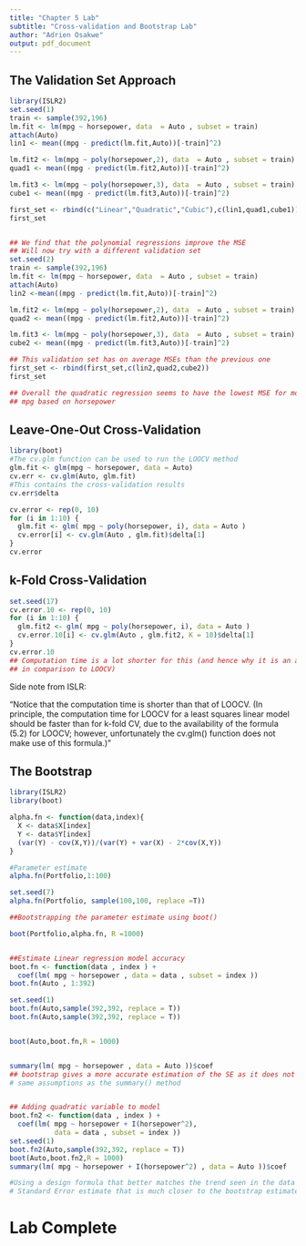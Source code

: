 ```yaml
---
title: "Chapter 5 Lab"
subtitle: "Cross-validation and Bootstrap Lab"
author: "Adrien Osakwe"
output: pdf_document
---
```


## The Validation Set Approach

``` r
library(ISLR2)
set.seed(1)
train <- sample(392,196)
lm.fit <- lm(mpg ~ horsepower, data  = Auto , subset = train)
attach(Auto)
lin1 <- mean((mpg - predict(lm.fit,Auto))[-train]^2)

lm.fit2 <- lm(mpg ~ poly(horsepower,2), data  = Auto , subset = train)
quad1 <- mean((mpg - predict(lm.fit2,Auto))[-train]^2)

lm.fit3 <- lm(mpg ~ poly(horsepower,3), data  = Auto , subset = train)
cube1 <- mean((mpg - predict(lm.fit3,Auto))[-train]^2)

first_set <- rbind(c("Linear","Quadratic","Cubic"),c(lin1,quad1,cube1))
first_set


## We find that the polynomial regressions improve the MSE
## Will now try with a different validation set
set.seed(2)
train <- sample(392,196)
lm.fit <- lm(mpg ~ horsepower, data  = Auto , subset = train)
attach(Auto)
lin2 <-mean((mpg - predict(lm.fit,Auto))[-train]^2)

lm.fit2 <- lm(mpg ~ poly(horsepower,2), data  = Auto , subset = train)
quad2 <- mean((mpg - predict(lm.fit2,Auto))[-train]^2)

lm.fit3 <- lm(mpg ~ poly(horsepower,3), data  = Auto , subset = train)
cube2 <- mean((mpg - predict(lm.fit3,Auto))[-train]^2)

## This validation set has on average MSEs than the previous one
first_set <- rbind(first_set,c(lin2,quad2,cube2))
first_set

## Overall the quadratic regression seems to have the lowest MSE for modeling
## mpg based on horsepower
```
## Leave-One-Out Cross-Validation

``` r
library(boot)
#The cv.glm function can be used to run the LOOCV method
glm.fit <- glm(mpg ~ horsepower, data = Auto)
cv.err <- cv.glm(Auto, glm.fit)
#This contains the cross-validation results
cv.err$delta

cv.error <- rep(0, 10)
for (i in 1:10) {
  glm.fit <- glm( mpg ~ poly(horsepower, i), data = Auto )
  cv.error[i] <- cv.glm(Auto , glm.fit)$delta[1]
}
cv.error
```


## k-Fold Cross-Validation

``` r
set.seed(17)
cv.error.10 <- rep(0, 10)
for (i in 1:10) {
  glm.fit2 <- glm( mpg ~ poly(horsepower, i), data = Auto )
  cv.error.10[i] <- cv.glm(Auto , glm.fit2, K = 10)$delta[1]
}
cv.error.10
## Computation time is a lot shorter for this (and hence why it is an advantage
## in comparison to LOOCV)

```

Side note from ISLR: 

"Notice that the computation time is shorter than that of LOOCV. (In
principle, the computation time for LOOCV for a least squares linear model
should be faster than for k-fold CV, due to the availability of the formula
(5.2) for LOOCV; however, unfortunately the cv.glm() function does not
make use of this formula.)"

## The Bootstrap

``` r
library(ISLR2)
library(boot)

alpha.fn <- function(data,index){
  X <- data$X[index]
  Y <- data$Y[index]
  (var(Y) - cov(X,Y))/(var(Y) + var(X) - 2*cov(X,Y))
}

#Parameter estimate
alpha.fn(Portfolio,1:100)

set.seed(7)
alpha.fn(Portfolio, sample(100,100, replace =T))

##Bootstrapping the parameter estimate using boot()

boot(Portfolio,alpha.fn, R =1000)


##Estimate Linear regression model accuracy
boot.fn <- function(data , index ) + 
  coef(lm( mpg ~ horsepower , data = data , subset = index ))
boot.fn(Auto , 1:392)

set.seed(1)
boot.fn(Auto,sample(392,392, replace = T))
boot.fn(Auto,sample(392,392, replace = T))


boot(Auto,boot.fn,R = 1000)


summary(lm( mpg ~ horsepower , data = Auto ))$coef
## bootstrap gives a more accurate estimation of the SE as it does not make 
# same assumptions as the summary() method


## Adding quadratic variable to model
boot.fn2 <- function(data , index ) +
  coef(lm( mpg ~ horsepower + I(horsepower^2),
           data = data , subset = index ))
set.seed(1)
boot.fn2(Auto,sample(392,392, replace = T))
boot(Auto,boot.fn2,R = 1000)
summary(lm( mpg ~ horsepower + I(horsepower^2) , data = Auto ))$coef

#Using a design formula that better matches the trend seen in the data gives a
# Standard Error estimate that is much closer to the bootstrap estimate
```

# Lab Complete


